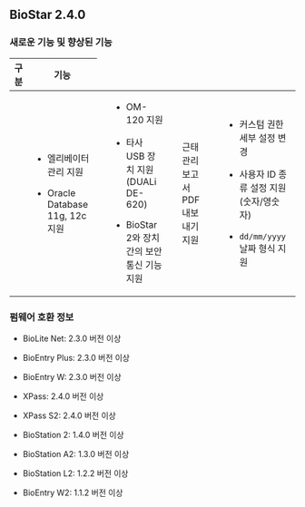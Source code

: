 ## BioStar 2.4.0

### 새로운 기능 및 향상된 기능

<Table className='col2-2-8'>
<Thead>

<Th>구분</Th>

<Th>기능</Th>

</Thead>
<Tbody>
<Row>

<Td><Cmd sid='common.general' /></Td>

<Td>

* 엘리베이터 관리 지원 

* Oracle Database 11g, 12c 지원

</Td>
</Row>
<Row>

<Td><Cmd sid='common.gnb.device' /></Td>

<Td>

* OM-120 지원

* 타사 USB 장치 지원 (DUALi DE-620)

* BioStar 2와 장치 간의 보안 통신 기능 지원

</Td>
</Row>
<Row>

<Td><Cmd sid='common.gnb.time_attendance' /></Td>

<Td>

근태 관리 보고서 PDF 내보내기 지원

</Td>
</Row>
<Row>

<Td><Cmd sid='common.setting' /></Td>

<Td>

* 커스텀 권한 세부 설정 변경

* 사용자 ID 종류 설정 지원(숫자/영숫자)

* `dd/mm/yyyy` 날짜 형식 지원

</Td>
</Row>
</Tbody>
</Table>

### 펌웨어 호환 정보

* BioLite Net: 2.3.0 버전 이상

* BioEntry Plus: 2.3.0 버전 이상

* BioEntry W: 2.3.0 버전 이상

* XPass: 2.4.0 버전 이상

* XPass S2: 2.4.0 버전 이상

* BioStation 2: 1.4.0 버전 이상

* BioStation A2: 1.3.0 버전 이상

* BioStation L2: 1.2.2 버전 이상

* BioEntry W2: 1.1.2 버전 이상